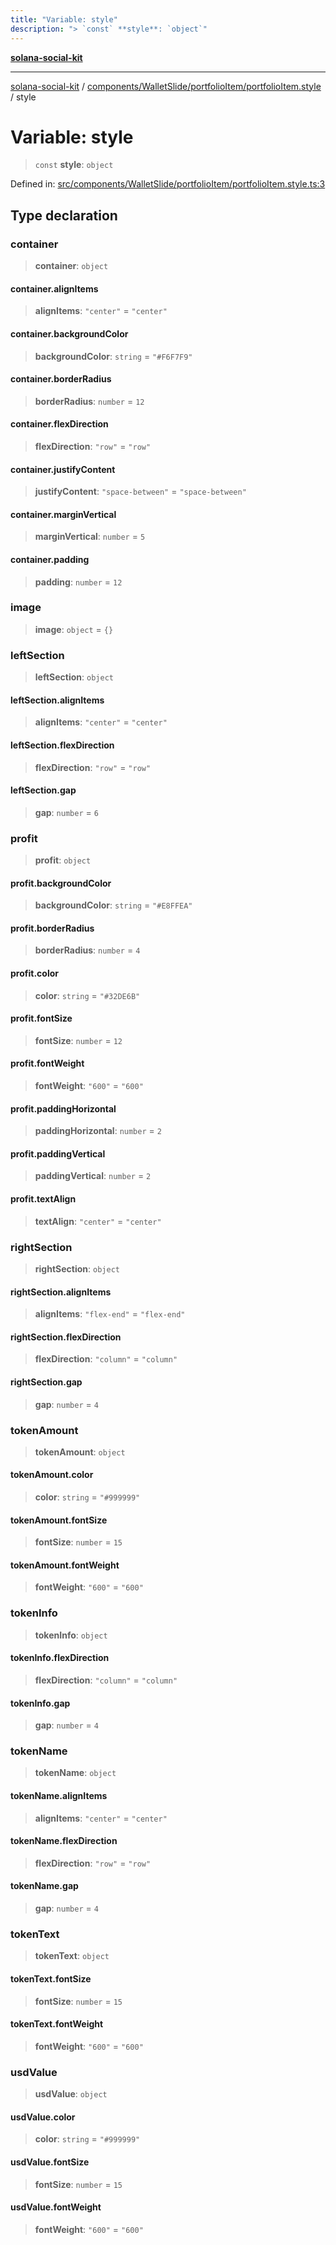 ```yaml
---
title: "Variable: style"
description: "> `const` **style**: `object`"
---
```


[**solana-social-kit**](../../../../../README.mdx)

***

[solana-social-kit](../../../../../README.mdx) / [components/WalletSlide/portfolioItem/portfolioItem.style](../README.mdx) / style

# Variable: style

> `const` **style**: `object`

Defined in: [src/components/WalletSlide/portfolioItem/portfolioItem.style.ts:3](https://github.com/SendArcade/solana-social-starter/blob/bd4b3556b8f469c27ebb06f4df65b3a36b43ba3b/src/components/WalletSlide/portfolioItem/portfolioItem.style.ts#L3)

## Type declaration

### container

> **container**: `object`

#### container.alignItems

> **alignItems**: `"center"` = `"center"`

#### container.backgroundColor

> **backgroundColor**: `string` = `"#F6F7F9"`

#### container.borderRadius

> **borderRadius**: `number` = `12`

#### container.flexDirection

> **flexDirection**: `"row"` = `"row"`

#### container.justifyContent

> **justifyContent**: `"space-between"` = `"space-between"`

#### container.marginVertical

> **marginVertical**: `number` = `5`

#### container.padding

> **padding**: `number` = `12`

### image

> **image**: `object` = `{}`

### leftSection

> **leftSection**: `object`

#### leftSection.alignItems

> **alignItems**: `"center"` = `"center"`

#### leftSection.flexDirection

> **flexDirection**: `"row"` = `"row"`

#### leftSection.gap

> **gap**: `number` = `6`

### profit

> **profit**: `object`

#### profit.backgroundColor

> **backgroundColor**: `string` = `"#E8FFEA"`

#### profit.borderRadius

> **borderRadius**: `number` = `4`

#### profit.color

> **color**: `string` = `"#32DE6B"`

#### profit.fontSize

> **fontSize**: `number` = `12`

#### profit.fontWeight

> **fontWeight**: `"600"` = `"600"`

#### profit.paddingHorizontal

> **paddingHorizontal**: `number` = `2`

#### profit.paddingVertical

> **paddingVertical**: `number` = `2`

#### profit.textAlign

> **textAlign**: `"center"` = `"center"`

### rightSection

> **rightSection**: `object`

#### rightSection.alignItems

> **alignItems**: `"flex-end"` = `"flex-end"`

#### rightSection.flexDirection

> **flexDirection**: `"column"` = `"column"`

#### rightSection.gap

> **gap**: `number` = `4`

### tokenAmount

> **tokenAmount**: `object`

#### tokenAmount.color

> **color**: `string` = `"#999999"`

#### tokenAmount.fontSize

> **fontSize**: `number` = `15`

#### tokenAmount.fontWeight

> **fontWeight**: `"600"` = `"600"`

### tokenInfo

> **tokenInfo**: `object`

#### tokenInfo.flexDirection

> **flexDirection**: `"column"` = `"column"`

#### tokenInfo.gap

> **gap**: `number` = `4`

### tokenName

> **tokenName**: `object`

#### tokenName.alignItems

> **alignItems**: `"center"` = `"center"`

#### tokenName.flexDirection

> **flexDirection**: `"row"` = `"row"`

#### tokenName.gap

> **gap**: `number` = `4`

### tokenText

> **tokenText**: `object`

#### tokenText.fontSize

> **fontSize**: `number` = `15`

#### tokenText.fontWeight

> **fontWeight**: `"600"` = `"600"`

### usdValue

> **usdValue**: `object`

#### usdValue.color

> **color**: `string` = `"#999999"`

#### usdValue.fontSize

> **fontSize**: `number` = `15`

#### usdValue.fontWeight

> **fontWeight**: `"600"` = `"600"`
